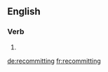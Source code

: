 ==English==

===Verb===
{{head|en}}

# {{present participle of|recommit}}

[[de:recommitting]]
[[fr:recommitting]]